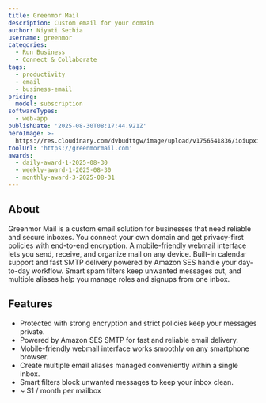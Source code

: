 ```yaml
---
title: Greenmor Mail
description: Custom email for your domain
author: Niyati Sethia
username: greenmor
categories:
  - Run Business
  - Connect & Collaborate
tags:
  - productivity
  - email
  - business-email
pricing:
  model: subscription
softwareTypes:
  - web-app
publishDate: '2025-08-30T08:17:44.921Z'
heroImage: >-
  https://res.cloudinary.com/dvbudttgw/image/upload/v1756541836/ioiupxieqkwkamp751iv.png
toolUrl: 'https://greenmormail.com'
awards:
  - daily-award-1-2025-08-30
  - weekly-award-1-2025-08-30
  - monthly-award-3-2025-08-31
---
```

## About
Greenmor Mail is a custom email solution for businesses that need reliable and secure inboxes. You connect your own domain and get privacy-first policies with end-to-end encryption. A mobile-friendly webmail interface lets you send, receive, and organize mail on any device. Built-in calendar support and fast SMTP delivery powered by Amazon SES handle your day-to-day workflow. Smart spam filters keep unwanted messages out, and multiple aliases help you manage roles and signups from one inbox.

## Features
- Protected with strong encryption and strict policies keep your messages private.
- Powered by Amazon SES SMTP for fast and reliable email delivery.
- Mobile-friendly webmail interface works smoothly on any smartphone browser.
- Create multiple email aliases managed conveniently within a single inbox.
- Smart filters block unwanted messages to keep your inbox clean.
- ~ $1 / month per mailbox
